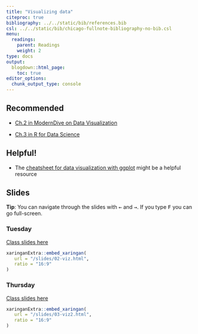 ```yaml
---
title: "Visualizing data"
citeproc: true
bibliography: ../../static/bib/references.bib
csl: ../../static/bib/chicago-fullnote-bibliography-no-bib.csl
menu: 
  readings:
    parent: Readings
    weight: 2
type: docs
output:
  blogdown::html_page:
    toc: true
editor_options: 
  chunk_output_type: console
---
```



## Recommended

- <i class="fas fa-book"></i> [Ch.2 in ModernDive on Data Visualization](https://moderndive.com)

- <i class="fas fa-book"></i> [Ch.3 in R for Data Science](https://r4ds.had.co.nz/data-visualisation.html)



## Helpful!

- <i class="fa fa-external-link-square-alt" aria-hidden="true"></i> The [cheatsheet for data visualization with ggplot](https://www.rstudio.com/resources/cheatsheets/) might be a helpful resource


## Slides


**Tip**: You can navigate through the slides with <kbd>←</kbd> and <kbd>→</kbd>. If you type <kbd>F</kbd> you can go full-screen. 

### Tuesday

[Class slides here](/slides/02-viz.html)


```r
xaringanExtra::embed_xaringan(
   url = "/slides/02-viz.html",
   ratio = "16:9"
)
```




### Thursday

[Class slides here](/slides/03-viz2.html)


```r
xaringanExtra::embed_xaringan(
   url = "/slides/03-viz2.html",
   ratio = "16:9"
)
```


